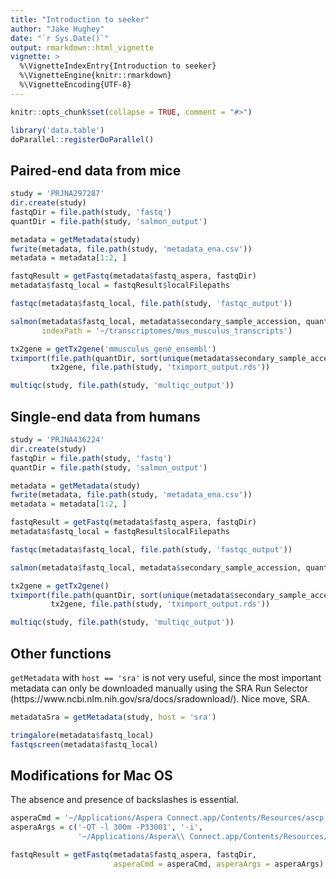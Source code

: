 ```yaml
---
title: "Introduction to seeker"
author: "Jake Hughey"
date: "`r Sys.Date()`"
output: rmarkdown::html_vignette
vignette: >
  %\VignetteIndexEntry{Introduction to seeker}
  %\VignetteEngine{knitr::rmarkdown}
  %\VignetteEncoding{UTF-8}
---
```


```r
knitr::opts_chunk$set(collapse = TRUE, comment = "#>")
```

```r
library('data.table')
doParallel::registerDoParallel()
```

## Paired-end data from mice

```r
study = 'PRJNA297287'
dir.create(study)
fastqDir = file.path(study, 'fastq')
quantDir = file.path(study, 'salmon_output')

metadata = getMetadata(study)
fwrite(metadata, file.path(study, 'metadata_ena.csv'))
metadata = metadata[1:2, ]

fastqResult = getFastq(metadata$fastq_aspera, fastqDir)
metadata$fastq_local = fastqResult$localFilepaths

fastqc(metadata$fastq_local, file.path(study, 'fastqc_output'))

salmon(metadata$fastq_local, metadata$secondary_sample_accession, quantDir,
       indexPath = '~/transcriptomes/mus_musculus_transcripts')

tx2gene = getTx2gene('mmusculus_gene_ensembl')
tximport(file.path(quantDir, sort(unique(metadata$secondary_sample_accession))),
         tx2gene, file.path(study, 'tximport_output.rds'))

multiqc(study, file.path(study, 'multiqc_output'))
```

## Single-end data from humans

```r
study = 'PRJNA436224'
dir.create(study)
fastqDir = file.path(study, 'fastq')
quantDir = file.path(study, 'salmon_output')

metadata = getMetadata(study)
fwrite(metadata, file.path(study, 'metadata_ena.csv'))
metadata = metadata[1:2, ]

fastqResult = getFastq(metadata$fastq_aspera, fastqDir)
metadata$fastq_local = fastqResult$localFilepaths

fastqc(metadata$fastq_local, file.path(study, 'fastqc_output'))

salmon(metadata$fastq_local, metadata$secondary_sample_accession, quantDir)

tx2gene = getTx2gene()
tximport(file.path(quantDir, sort(unique(metadata$secondary_sample_accession))),
         tx2gene, file.path(study, 'tximport_output.rds'))

multiqc(study, file.path(study, 'multiqc_output'))
```

## Other functions

`getMetadata` with `host == 'sra'` is not very useful, since the most important metadata can only be downloaded manually using the SRA Run Selector (https://www.ncbi.nlm.nih.gov/sra/docs/sradownload/). Nice move, SRA.

```r
metadataSra = getMetadata(study, host = 'sra')

trimgalore(metadata$fastq_local)
fastqscreen(metadata$fastq_local)
```

## Modifications for Mac OS

The absence and presence of backslashes is essential.

```r
asperaCmd = '~/Applications/Aspera Connect.app/Contents/Resources/ascp'
asperaArgs = c('-QT -l 300m -P33001', '-i',
               '~/Applications/Aspera\\ Connect.app/Contents/Resources/asperaweb_id_dsa.openssh')

fastqResult = getFastq(metadata$fastq_aspera, fastqDir,
                       asperaCmd = asperaCmd, asperaArgs = asperaArgs)
```
